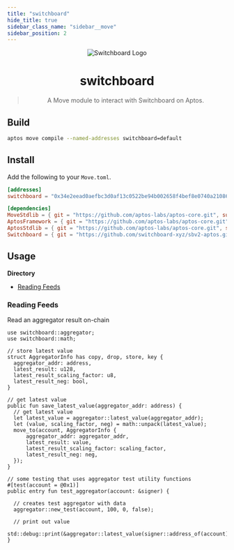 ```yaml
---
title: "switchboard"
hide_title: true
sidebar_class_name: "sidebar__move"
sidebar_position: 2
---
```


<div align="center">

![Switchboard Logo](https://github.com/switchboard-xyz/sbv2-core/raw/main/website/static/img/icons/switchboard/avatar.png)

# switchboard

> A Move module to interact with Switchboard on Aptos.

</div>

## Build

```bash
aptos move compile --named-addresses switchboard=default
```

## Install

Add the following to your `Move.toml`.

```toml
[addresses]
switchboard = "0x34e2eead0aefbc3d0af13c0522be94b002658f4bef8e0740a21086d22236ad77"

[dependencies]
MoveStdlib = { git = "https://github.com/aptos-labs/aptos-core.git", subdir = "aptos-move/framework/move-stdlib/", rev = "devnet" }
AptosFramework = { git = "https://github.com/aptos-labs/aptos-core.git", subdir = "aptos-move/framework/aptos-framework/", rev = "devnet" }
AptosStdlib = { git = "https://github.com/aptos-labs/aptos-core.git", subdir = "aptos-move/framework/aptos-stdlib/", rev = "devnet" }
Switchboard = { git = "https://github.com/switchboard-xyz/sbv2-aptos.git", subdir = "move/switchboard/", rev = "main" }
```

## Usage

**Directory**

- [Reading Feeds](#reading-feeds)

### Reading Feeds

Read an aggregator result on-chain

```move
use switchboard::aggregator;
use switchboard::math;

// store latest value
struct AggregatorInfo has copy, drop, store, key {
  aggregator_addr: address,
  latest_result: u128,
  latest_result_scaling_factor: u8,
  latest_result_neg: bool,
}

// get latest value
public fun save_latest_value(aggregator_addr: address) {
  // get latest value
  let latest_value = aggregator::latest_value(aggregator_addr);
  let (value, scaling_factor, neg) = math::unpack(latest_value);
  move_to(account, AggregatorInfo {
      aggregator_addr: aggregator_addr,
      latest_result: value,
      latest_result_scaling_factor: scaling_factor,
      latest_result_neg: neg,
  });
}

// some testing that uses aggregator test utility functions
#[test(account = @0x1)]
public entry fun test_aggregator(account: &signer) {

  // creates test aggregator with data
  aggregator::new_test(account, 100, 0, false);

  // print out value
  std::debug::print(&aggregator::latest_value(signer::address_of(account)));
}
```
